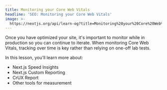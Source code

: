 ```yaml
---
title: Monitoring your Core Web Vitals
headline: 'SEO: Monitoring your Core Web Vitals'
image: >-
  https://nextjs.org/api/learn-og?title=Monitoring%20your%20Core%20Web%20Vitals&amp;chapter=29
---
```


Once you have optimized your site, it's important to monitor while in production so you can continue to iterate. When monitoring Core Web Vitals, tracking over time is key rather than relying on one-off lab tests.

In this lesson, you’ll learn more about:

*   Next.js Speed Insights
*   Next.js Custom Reporting
*   CrUX Report
*   Other tools for measurement
